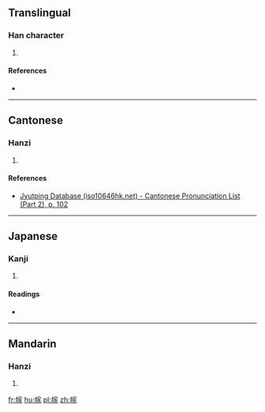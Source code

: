 ==Translingual==

===Han character===
{{Han char|rn=50|rad=巾|as=10|sn=13|four=43232|canj=LBJMO|ids=⿰巾家}}

# {{defn|Han|sort=巾10}}

====References====
* {{Han ref|kx=0335.060|dkj=09026|dj=0642.070|hdz=10751.020|uh=5E4F|ud=24143|bh=DD58|bd=56664}}

----

==Cantonese==

===Hanzi===
{{yue-hanzi|jyut=[[gaa3]]|y=ga3}}

# {{defn|lang=yue|sort=巾10}}

====References====
* [http://www.iso10646hk.net/jp/document/download.jsp Jyutping Database (iso10646hk.net) - Cantonese Pronunciation List (Part 2), p. 102]

----

==Japanese==

===Kanji===
{{ja-kanji|grade=|rs=巾10}}

# {{defn|lang=ja|sort=巾10}}

====Readings====
* {{ja-readings|on=[[か]] (ka), [[け]] (ke)|kun=}}

----

==Mandarin==

===Hanzi===
{{cmn-hanzi|pin=[[jià]] ([[jia4]])|wg=chia<sup>4</sup>}}

# {{defn|lang=cmn|sort=巾10}}

[[fr:幏]]
[[hu:幏]]
[[pl:幏]]
[[zh:幏]]